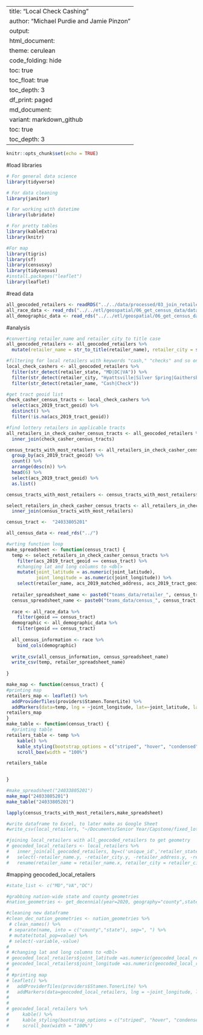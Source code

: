 
---
title: "Local Check Cashing"
author: "Michael Purdie and Jamie Pinzon" 
output:
  html_document:
    theme: cerulean
    code_folding: hide
    toc: true
    toc_float: true
    toc_depth: 3
    df_print: paged
  md_document:
    variant: markdown_github
    toc: true
    toc_depth: 3
---
```r
knitr::opts_chunk$set(echo = TRUE)
```

#load libraries
```r
# For general data science
library(tidyverse)

# For data cleaning
library(janitor)

# For working with datetime
library(lubridate)

# For pretty tables
library(kableExtra)
library(knitr)

#For map
library(tigris)
library(sf)
library(censusxy)
library(tidycensus)
#install.packages("leaflet")
library(leaflet)
```
#read data
```r
all_geocoded_retailers <- readRDS("../../data/processed/03_join_retailers/all_geocoded_retailers.rds")
all_race_data <- read_rds("../../etl/geospatial/06_get_census_data/data/race_2020_decennial_census.rds")
all_demographic_data <- read_rds("../../etl/geospatial/06_get_census_data/data/demographic_percents_2019_acs.rds")
```

#analysis
```r
#converting retailer_name and retailer_city to title case
all_geocoded_retailers <- all_geocoded_retailers %>%
  mutate(retailer_name = str_to_title(retailer_name), retailer_city = str_to_title(retailer_city))

#filtering for local retailers with keywords "cash," "checks" and so on
local_check_cashers <- all_geocoded_retailers %>%
  filter(str_detect(retailer_state, "MD|DC|VA")) %>%
  filter(str_detect(retailer_city, "Hyattsville|Silver Spring|Gaithersburg|Adelphi|Beltsville|Rockville|East Riverdale|Washington|Alexandria|Arlington|Falls Church|Springfield|Annandale")) %>%
  filter(str_detect(retailer_name, "Cash|Check")) 

#get tract geoid list
check_casher_census_tracts <- local_check_cashers %>%
  select(acs_2019_tract_geoid) %>%
  distinct() %>%
  filter(!is.na(acs_2019_tract_geoid))

#find lottery retailers in applicable tracts
all_retailers_in_check_casher_census_tracts <- all_geocoded_retailers %>%
  inner_join(check_casher_census_tracts)

census_tracts_with_most_retailers <- all_retailers_in_check_casher_census_tracts %>%
  group_by(acs_2019_tract_geoid) %>%
  count() %>%
  arrange(desc(n)) %>%
  head(6) %>%
  select(acs_2019_tract_geoid) %>%
  as.list()

census_tracts_with_most_retailers <- census_tracts_with_most_retailers$acs_2019_tract_geoid

select_retailers_in_check_casher_census_tracts <- all_retailers_in_check_casher_census_tracts %>% 
  inner_join(census_tracts_with_most_retailers)

census_tract <-  "24033805201" 

all_census_data <- read_rds("../")

#wrting function loop
make_spreadsheet <- function(census_tract) {
  temp <- select_retailers_in_check_casher_census_tracts %>%
    filter(acs_2019_tract_geoid == census_tract) %>%
    #changing lat and long columns to <dbl>
    mutate(joint_latitude = as.numeric(joint_latitude),
           joint_longitude = as.numeric(joint_longitude)) %>%
    select(retailer_name, acs_2019_matched_address, acs_2019_tract_geoid, joint_latitude, joint_longitude, decennial_2020_tract_geoid)
  
  retailer_spreadsheet_name <- paste0("teams_data/retailer_", census_tract, ".csv" )
  census_spreadsheet_name <- paste0("teams_data/census_", census_tract, ".csv" )
  
  race <- all_race_data %>%
    filter(geoid == census_tract)
  demographic <- all_demographic_data %>%
    filter(geoid == census_tract)
  
  all_census_information <- race %>%
    bind_cols(demographic)
  
  write_csv(all_census_information, census_spreadsheet_name)
  write_csv(temp, retailer_spreadsheet_name)
  
}

make_map <- function(census_tract) {
#printing map
retailers_map <- leaflet() %>%
  addProviderTiles(providers$Stamen.TonerLite) %>%
  addMarkers(data=temp, lng = ~joint_longitude, lat=~joint_latitude, label = ~retailer_name)
retailers_map
}
make_table <- function(census_tract) {
  #printing table
retailers_table <- temp %>%
    kable() %>%
    kable_styling(bootstrap_options = c("striped", "hover", "condensed", "responsive"), font_size = 14, fixed_thead = T) %>%
    scroll_box(width = "100%")

retailers_table

  
}

#make_spreadsheet("24033805201")
make_map("24033805201")
make_table("24033805201")

lapply(census_tracts_with_most_retailers,make_spreadsheet)

#write dataframe to Excel, to later make as Google Sheet
#write_csv(local_retailers, "~/Documents/Senior Year/Capstone/fixed_lottery_files/data/processed/01_load_retailers/local_retailers.csv")

#joining local_retailers with all_geocoded_retailers to get geometry
# geocoded_local_retailers <- local_retailers %>%
#   inner_join(all_geocoded_retailers, by=c('unique_id','retailer_state')) %>%
#   select(-retailer_name.y, -retailer_city.y, -retailer_address.y, -retailer_zipcode.y) %>%
#   rename(retailer_name = retailer_name.x, retailer_city = retailer_city.x, retailer_address = retailer_address.x, retailer_zipcode = retailer_zipcode.x)
```

#mapping geocoded_local_retailers
```r
#state_list <- c("MD","VA","DC")

#grabbing nation-wide state and county geometries
#nation_geometries <- get_decennial(year=2020, geography="county",state=state_list, variables = "P3_001N", sumfile = "pl", geometry = TRUE)

#cleaning new dataframe
#clean_dec_nation_geometries <- nation_geometries %>% 
 # clean_names() %>% 
 # separate(name, into = c("county","state"), sep=", ") %>% 
 # mutate(total_pop=value) %>% 
 # select(-variable,-value)
# 
# #changing lat and long columns to <dbl>
# geocoded_local_retailers$joint_latitude =as.numeric(geocoded_local_retailers$joint_latitude)
# geocoded_local_retailers$joint_longitude =as.numeric(geocoded_local_retailers$joint_longitude)
# 
# #printing map
# leaflet() %>%
#   addProviderTiles(providers$Stamen.TonerLite) %>%
#   addMarkers(data=geocoded_local_retailers, lng = ~joint_longitude, lat=~joint_latitude, label = ~retailer_name)
# 
# 
# geocoded_local_retailers %>%
#     kable() %>%
#     kable_styling(bootstrap_options = c("striped", "hover", "condensed", "responsive"), font_size = 14, fixed_thead = T) %>%
#     scroll_box(width = "100%")
```